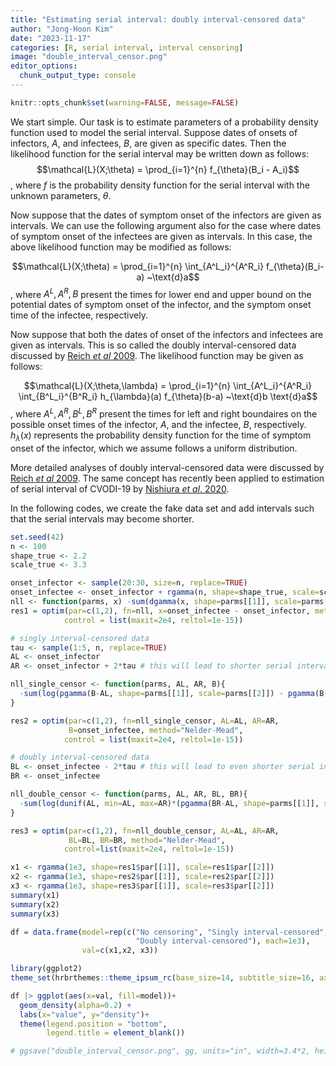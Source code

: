 ```yaml
---
title: "Estimating serial interval: doubly interval-censored data"
author: "Jong-Hoon Kim"
date: "2023-11-17"
categories: [R, serial interval, interval censoring]
image: "double_interval_censor.png"
editor_options: 
  chunk_output_type: console
---
```


```r
knitr::opts_chunk$set(warning=FALSE, message=FALSE) 
```


We start simple. Our task is to estimate parameters of a probability density function used to model the serial interval. Suppose dates of onsets of infectors, $A$, and infectees, $B$, are given as specific dates. Then the likelihood function for the serial interval may be written down as follows:\
$$\mathcal{L}(X;\theta) = \prod_{i=1}^{n} f_{\theta}(B_i - A_i)$$, where $f$ is the probability density function for the serial interval with the unknown parameters, $\theta$.

Now suppose that the dates of symptom onset of the infectors are given as intervals. We can use the following argument also for the case where dates of symptom onset of the infectees are given as intervals. In this case, the above likelihood function may be modified as follows:

$$\mathcal{L}(X;\theta) = \prod_{i=1}^{n} \int_{A^L_i}^{A^R_i} f_{\theta}(B_i-a) ~\text{d}a$$ , where $A^L, A^R, B$ present the times for lower end and upper bound on the potential dates of symptom onset of the infector, and the symptom onset time of the infectee, respectively. 

Now suppose that both the dates of onset of the infectors and infectees are given as intervals. This is so called the doubly interval-censored data discussed by [Reich *et al* 2009](https://onlinelibrary.wiley.com/doi/abs/10.1002/sim.3659). The likelihood function may be given as follows:

$$\mathcal{L}(X;\theta,\lambda) = \prod_{i=1}^{n} \int_{A^L_i}^{A^R_i} \int_{B^L_i}^{B^R_i} h_{\lambda}(a) f_{\theta}(b-a) ~\text{d}b \text{d}a$$ , where $A^L, A^R, B^L, B^R$ present the times for left and right boundaires on the possible onset times of the infector, $A$, and the infectee, $B$, respectively.  $h_{\lambda}(x)$ represents the probability density function for the time of symptom onset of the infector, which we assume follows a uniform distribution.

More detailed analyses of doubly interval-censored data were discussed by [Reich *et al* 2009](https://onlinelibrary.wiley.com/doi/abs/10.1002/sim.3659). The same concept has recently been applied to estimation of serial interval of CVODI-19 by [Nishiura *et al*. 2020](https://www.ijidonline.com/article/S1201-9712(20)30119-3/fulltext#supplementaryMaterial).

In the following codes, we create the fake data set and add intervals such that the serial intervals may become shorter. 

```r
set.seed(42)
n <- 100
shape_true <- 2.2
scale_true <- 3.3

onset_infector <- sample(20:30, size=n, replace=TRUE)
onset_infectee <- onset_infector + rgamma(n, shape=shape_true, scale=scale_true)
nll <- function(parms, x) -sum(dgamma(x, shape=parms[[1]], scale=parms[[2]], log=TRUE))
res1 = optim(par=c(1,2), fn=nll, x=onset_infectee - onset_infector, method = "Nelder-Mead",
            control = list(maxit=2e4, reltol=1e-15))

# singly interval-censored data
tau <- sample(1:5, n, replace=TRUE)
AL <- onset_infector 
AR <- onset_infector + 2*tau # this will lead to shorter serial interval

nll_single_censor <- function(parms, AL, AR, B){
  -sum(log(pgamma(B-AL, shape=parms[[1]], scale=parms[[2]]) - pgamma(B-AR, shape=parms[[1]], scale=parms[[2]])))
}

res2 = optim(par=c(1,2), fn=nll_single_censor, AL=AL, AR=AR, 
             B=onset_infectee, method="Nelder-Mead",
            control = list(maxit=2e4, reltol=1e-15))

# doubly interval-censored data
BL <- onset_infectee - 2*tau # this will lead to even shorter serial interval
BR <- onset_infectee

nll_double_censor <- function(parms, AL, AR, BL, BR){
  -sum(log(dunif(AL, min=AL, max=AR)*(pgamma(BR-AL, shape=parms[[1]], scale=parms[[2]]) - pgamma(BL-AR, shape=parms[[1]], scale=parms[[2]]))))
}

res3 = optim(par=c(1,2), fn=nll_double_censor, AL=AL, AR=AR,
             BL=BL, BR=BR, method="Nelder-Mead",
            control=list(maxit=2e4, reltol=1e-15))

x1 <- rgamma(1e3, shape=res1$par[[1]], scale=res1$par[[2]])
x2 <- rgamma(1e3, shape=res2$par[[1]], scale=res2$par[[2]])
x3 <- rgamma(1e3, shape=res3$par[[1]], scale=res3$par[[2]])
summary(x1)
summary(x2)
summary(x3)

df = data.frame(model=rep(c("No censoring", "Singly interval-censored",
                            "Doubly interval-censored"), each=1e3),
                val=c(x1,x2, x3))

library(ggplot2)
theme_set(hrbrthemes::theme_ipsum_rc(base_size=14, subtitle_size=16, axis_title_size=12))

df |> ggplot(aes(x=val, fill=model))+
  geom_density(alpha=0.2) +
  labs(x="value", y="density")+
  theme(legend.position = "bottom", 
        legend.title = element_blank())

# ggsave("double_interval_censor.png", gg, units="in", width=3.4*2, height=2.7*2)
```


